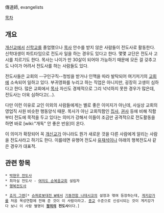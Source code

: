 傳道師, evangelists

[[목차]]
== 개요 ==
[[개신교]]에서 [[신학교]]를 졸업했으나 [[목사]] 안수를 받지 않은 사람들이 전도사로 활동한다. 신학대생이 파트타임으로 전도사 일을 하는 경우도 있다고 한다. 몇몇 교단은 전도사 고시를 치르기도 한다. 목사는 나이가 만 30살이 되어야 가능하기 때문에 모든 걸 갖추고도 나이가 어려서 전도사를 하는 사람들도 있다.

전도사들은 교회의 --구인구직--청빙을 받거나 인맥을 따라 발탁되어 여기저기의 [[교회]]에 소속되어 일하고 있다. 부귀영화를 누리고 하는 직업은 아니지만, 굉장히 고생이 심하다고 한다. 많은 교회에서 [[목사]] 자신도 경제적으로 그리 넉넉하지 못한 경우가 많은데, 전도사는 더욱 심하다고(…).

다만 이런 이유로 교인 이외의 사람들에게는 별로 좋은 이미지가 아닌데, 사실상 교회의 영업직 사원 비슷한 행동양식 때문. 목사가 아닌 교회직함인 [[집사]], [[권사]] 등에 비해 직함부터 전도에 목적을 두고 있다는 의미가 강해서 이들이 조금만 공격적으로 전도활동을 하면 바로 [wiki:"개독" 안 좋은 반응]이 온다.

이 의미가 확장되어 꼭 [[개신교]]가 아니라도 뭔가 새로운 것을 다른 사람에게 알리는 사람을 전도사라고 하기도 한다. 이를테면 유행어 전도사 [[유재석]]이나 아래의 행복전도사 같은 경우가 대표적.

== 관련 항목 ==
 * [[박현우 전도사]]
 * 최자실 전도사 - [[여의도 순복음교회]] 설립자
 * [[행복전도사]]

 * [[죠지 그렌]][* [[슈퍼로봇대전 W]]에서 [[기동전함 나데시코]]의 설정과 엮여 등장하는데, [[게키강가]]를 처음 목성연합에 전해 준 것이 이 사람이라고. [[종교]] 수준으로 신성시되는 것이 게키강가다 보니 이 사람 별명이 '''[[정의]]의 전도사'''이다.]


